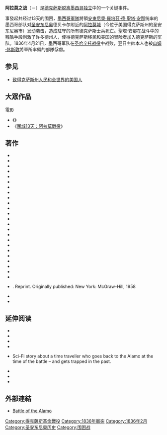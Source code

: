 {{unreferenced|time=2014-3-7}}
{{NoteTA
|G1=Country
|G2=USState
|G3=Unit
|1=zh-cn:阿拉莫;zh-tw:阿拉摩
}}
{{Infobox Military Conflict
|conflict = 阿拉摩之戰
| partof = [[德克薩斯獨立戰爭|德克薩斯獨立戰爭]]
| colour_scheme = background:#ffccaa
| image = [[File:Mission_San_Antonio_aka_Alamo.jpg|300px]]
| caption = 阿拉摩 | date = 1836年2月23日～3月6日
| place = [[墨屬德克薩斯|墨屬德克薩斯]][[聖安東尼奧_(德克薩斯州)|聖安東尼奧]][[阿拉莫_(得克萨斯州)|阿拉莫]]
| result = 墨西哥勝利
| combatant1 = [[墨西哥共和國集權政府|墨西哥共和國]]
| combatant2 = [[德克薩斯共和國|德克薩斯共和國]]
| commander1 = [[安東尼奧·羅培茲·德·聖塔·安那|安東尼奧·羅培茲·德·聖塔·安那]]
| commander2 = [[威廉·崔維斯|威廉·崔維斯]]{{KIA}}<br />[[詹姆士·包威|詹姆士·包威]]{{KIA}}
| strength1 = 5500
| strength2 = 185～260
| casualties1 = 1500～2000傷亡 
| casualties2 = 僅約3人倖存
}}
{{Campaignbox 德克薩斯革命}}

'''阿拉莫之战'''（{{Start date|1836|2|23}}－{{end date|1836|3|6}}）是[[德克薩斯革命|德克萨斯脱离墨西哥独立]]中的一个关键事件。

事發起共经过13天的围困，[[墨西哥軍隊|墨西哥軍隊]]將領[[安東尼奧·羅培茲·德·聖塔·安那|安東尼奧·羅培茲·德·聖塔·安那]]统率的墨西哥部队对[[聖安東尼奧_(德克薩斯州)|圣安东尼奥]]德贝卡尔附近的[[阿拉莫_(得克萨斯州)|阿拉莫城]]（今位于美国得克萨斯州的圣安东尼奥市）发动袭击，造成駐守的所有德克萨斯士兵死亡。聖塔·安那在战斗中的残酷手段刺激了许多德州人，使得德克萨斯移民和美国的冒险者加入德克萨斯的军队。1836年4月21日，墨西哥军队在[[圣哈辛托战役|圣哈辛托战役]]中战败，翌日主帥本人也被[[山姆·休斯敦|山姆·休斯敦]]將軍所率領的部隊俘虏。

== 参见 ==
* [[致得克萨斯州人民和全世界的美国人|致得克萨斯州人民和全世界的美国人]]

==大眾作品==
;電影
*《{{link-en|邊城英烈傳|The Alamo (1960 film)}}》
*《[[圍城13天：阿拉莫戰役|圍城13天：阿拉莫戰役]]》

==著作==
* {{cite book|last=Barr|first=Alwyn|authorlink=Alwyn Barr|title=Texans in Revolt: the Battle for San Antonio, 1835|publisher=University of Texas Press|location=Austin, TX|year=1990|isbn=978-0-292-77042-3|oclc=20354408}}
* {{cite book|last=Barr|first=Alwyn|title=Black Texans: A history of African Americans in Texas, 1528–1995|edition=2nd|publisher=[[University_of_Oklahoma_Press|University of Oklahoma Press]]|location=Norman, OK|year=1996|isbn=978-0-8061-2878-8}}
* {{cite book|last=Chariton|first=Wallace O.|title=Exploring the Alamo Legends|publisher=Republic of Texas Press|location=Dallas, TX|year=1990|isbn=978-1-55622-255-9}}
* {{cite book|last=Chemerka |first=William H. |last2=Wiener |first2=Allen J. |title=Music of the Alamo |year=2009 |publisher=Bright Sky Press |isbn=978-1-933979-31-1 |ref=harv}}
* {{cite news |last=Cobler |first=Nicole |title=Phil Collins’ star rises over the Alamo |date=March 11, 2015 |work=San Antonio Express-News |url=https://www.expressnews.com/news/politics/texas_legislature/article/Phil-Collins-star-rises-over-the-Alamo-6128672.php#photo-7640440 |access-date=March 26, 2018 |ref=harv |archive-date=2020-04-05 |archive-url=https://web.archive.org/web/20200405215323/https://www.expressnews.com/news/politics/texas_legislature/article/Phil-Collins-star-rises-over-the-Alamo-6128672.php#photo-7640440 |dead-url=no }}
* {{cite news|last=Cox |first=Mike |title=Last of the Alamo big books rests with 'A Time to Stand' |newspaper=The Austin-American Statesman |date=March 6, 1998 |ref=harv}}
* {{cite web |last=Culpepper |first=Andy |title=A different take on 'The Alamo' |publisher=CNN |url=http://www.cnn.com/2004/SHOWBIZ/Movies/04/08/the.alamo/ |date=April 8, 2004 |accessdate=May 22, 2008 |ref=harv |archive-date=2009-04-21 |archive-url=https://web.archive.org/web/20090421225830/http://www.cnn.com/2004/SHOWBIZ/Movies/04/08/the.alamo/ |dead-url=no }}
* {{cite book|last=Edmondson|first=J.R.|title=The Alamo Story-From History to Current Conflicts|url=https://archive.org/details/alamostoryfromea0000edmo|publisher=Republic of Texas Press|place=Plano, TX|year=2000|isbn=978-1-55622-678-6|ref=harv}}
* {{cite book|last=Edwards |first=Leigh H. |title=Johnny Cash and the paradox of American identity |url=https://archive.org/details/lillustrecompig00frgoog |year=2009 |publisher=Indiana University Press |isbn=978-0-253-35292-7 |ref=harv}}
* {{cite book|last=Groneman|first=Bill|title=Alamo Defenders, A Genealogy: The People and Their Words|url=https://archive.org/details/alamodefendersge0000gron|publisher=Eakin Press|place=Austin, TX|year=1990|isbn=978-0-89015-757-2|ref=harv}}
* {{cite book|last=Groneman|first=Bill|title=Eyewitness to the Alamo|url=https://archive.org/details/eyewitnesstoalam0000gron|publisher=Republic of Texas Press|location=Plano, TX|year=1996|isbn=978-1-55622-502-4|ref=harv}}
* {{cite book|last=Groneman|first=Bill|title=Battlefields of Texas|publisher=Republic of Texas Press|location=Plano, TX|year=1998|isbn=978-1-55622-571-0|ref=harv}}
* {{cite book|last=Hardin|first=Stephen L.|authorlink=Stephen L. Hardin|title=Texian Iliad|location=Austin, TX|publisher=[[University_of_Texas_Press|University of Texas Press]]|year=1994|isbn=978-0-292-73086-1|ref=harv}}
* {{cite web|last=Hardin|first=Stephen L.|authorlink=Stephen L. Hardin|title=Battle of The Alamo|publisher=Texas State Historical Association|date=June 9, 2010|url=http://www.tshaonline.org/handbook/online/articles/qea02|website=Handbook of Texas Online|access-date=December 11, 2014|ref=harv|archive-date=2018-05-28|archive-url=https://web.archive.org/web/20180528070125/https://tshaonline.org/handbook/online/articles/qea02|dead-url=no}}
* {{cite book|last=Henson|first=Margaret Swett|title=Juan Davis Bradburn: A Reappraisal of the Mexican Commander of Anahuac|publisher=Texas A&M University Press|location=College Station, TX|year=1982|isbn=978-0-89096-135-3|url=https://archive.org/details/juandavisbradbur00hens}}
* {{cite book|last=Hopewell|first=Clifford|title=James Bowie Texas Fighting Man: A Biography|publisher=Eakin Press|location=Austin, TX|year=1994|isbn=978-0-89015-881-4}}
* {{cite book|last=Lindley|first=Thomas Ricks|title=Alamo Traces: New Evidence and New Conclusions|url=https://archive.org/details/alamotracesnewev0000lind|publisher=Republic of Texas Press|location=Lanham, MD|year=2003|isbn=978-1-55622-983-1}}
* {{cite book|last=Lord|first=Walter|author-link=Walter Lord|title=A Time to Stand|publisher=[[University_of_Nebraska_Press|University of Nebraska Press]]|year=1961|location=Lincoln, NE|isbn=978-0-8032-7902-5|url=https://archive.org/details/timetostand00lord}}
* {{cite web |last=Michels |first=Patrick |title=Remembering the Alamo with Phil Collins |date=May 11, 2010 |url=http://blogs.dallasobserver.com/unfairpark/2010/05/phil_collins_at_dallas_histori.php |work=Dallas Observer |access-date=December 22, 2017 |ref=harv |archive-date=2015-04-29 |archive-url=https://web.archive.org/web/20150429075300/http://blogs.dallasobserver.com/unfairpark/2010/05/phil_collins_at_dallas_histori.php |dead-url=no }}
* {{cite book|last=Myers|first=John Myers|title=The Alamo|url=https://archive.org/details/alamo00myer|url-access=registration|publisher=University of Nebraska Press|location=Lincoln, NE|year=1948|isbn=978-0-8032-5779-5}}
* {{cite book|last=Nofi|first=Albert A.|author-link=Albert Nofi|title=The Alamo and the Texas War of Independence, September 30, 1835 to April 21, 1836: Heroes, Myths, and History|url=https://archive.org/details/alamotexaswarofi0000nofi_t4e3|publisher=Combined Books, Inc.|year=1992|place=Conshohocken, PA|isbn=978-0-938289-10-4}}
* {{cite book|last=Petite|first=Mary Deborah|title=1836 Facts about the Alamo and the Texas War for Independence|year=1999|isbn=978-1-882810-35-2|publisher=Savas Publishing Company|location=Mason City, IA}}
* {{cite book|last1=Schoelwer|first1=Susan Prendergast|last2=Gläser|first2=Tom W.|title=Alamo Images: Changing Perceptions of a Texas Experience|publisher=The DeGlolyer Library and Southern Methodist University Press|year=1985|location=Dallas, TX|isbn=978-0-87074-213-2|ref=harv|url=https://archive.org/details/alamoimageschang00scho}}
* {{cite book|last=Scott|first=Robert|title=After the Alamo|url=https://archive.org/details/afteralamo0000scot|publisher=Republic of Texas Press|year=2000|location=Plano, TX|isbn=978-1-55622-691-5}}
* {{cite book|last=Tinkle|first=Lon|author-link=Lon Tinkle|title=13 Days to Glory: The Siege of the Alamo|publisher=Texas A&M University Press|location=College Station, TX|year=1985|isbn=978-0-89096-238-1}}. Reprint. Originally published: New York: McGraw-Hill, 1958
* {{cite book|last=Todish|first=Timothy J.|last2=Todish|first2=Terry|last3=Spring|first3=Ted|title=Alamo Sourcebook, 1836: A Comprehensive Guide to the Battle of the Alamo and the Texas Revolution|publisher=Eakin Press|year=1998|location=Austin, TX|isbn=978-1-57168-152-2}}
* {{cite web |last=N/A |url=http://www.thealamo.org/webcast.html |title=Phil Collins Press Conference |date=July 21, 2014 |publisher=The Official Alamo Website |access-date=September 22, 2014 |url-status=dead |archiveurl=https://web.archive.org/web/20140928074613/http://www.thealamo.org/webcast.html |archivedate=September 28, 2014 |ref=harv}}

==延伸阅读==
* {{cite book|last=Crisp|first=James E.|title=Sleuthing the Alamo|year=2005|publisher=[[Oxford_University_Press|Oxford University Press]]|isbn=978-0-195-16349-0|url=https://archive.org/details/sleuthingalamoda00cris}}
* {{cite book|last=Davis|first=William C.|authorlink=William C. Davis (historian)|title=Three Roads to the Alamo: The Lives and Fortunes of David Crockett, James Bowie, and William Barret Travis|url=https://archive.org/details/threeroadstoalam0000davi|publisher=[[HarperCollins|HarperCollins]]|year=1998|isbn=978-0-060-17334-0}}
* {{cite book|last=Dole|first=Gerard|title=Texas 1836 – Musical Echoes from the Alamo |location=Paris |publisher=[[Terre_de_Brume|Terre de Brume]] |year=2011 |type=paperback |isbn=978-2-843-62474-2}}
* {{cite book|last=Donovan|first=James|title=The Blood of Heroes: The 13-Day Struggle for the Alamo – and the Sacrifice That Forged a Nation|url=https://archive.org/details/bloodofheroes13d0000dono|publisher=[[Little,_Brown_and_Company|Little, Brown and Company]]|year=2012|isbn=978-0-316-05374-7}}
* {{cite encyclopedia |last=Fehrenbach |first=T.R. |title=Remember the Alamo! |encyclopedia=Analog One |editor-last=Campbell |editor-first=John W. |editor-link=John W. Campbell |date=June 1967 |type=paperback |isbn=978-0-586-02256-6}} Sci-Fi story about a time traveller who goes back to the Alamo at the time of the battle – and gets trapped in the past.
* {{cite book|last=Hardin|first=Stephen L.|authorlink=Stephen L. Hardin|title=The Alamo 1836: Santa Anna's Texas Campaign|series=Osprey Campaign Series #89|publisher=[[Osprey_Publishing|Osprey Publishing]]|year=2001|isbn=978-1-841-76090-2}}
* {{cite book|last=Manchaca|first=Martha|title=Recovering History, Constructing Race: The Indian, Black, and White Roots of Mexican Americans|series=The Joe R. and Teresa Lozano Long Series in Latin American and Latino Art and Culture|publisher=University of Texas Press|location=Austin, TX|year=2001|isbn=978-0-292-75253-5}}
* {{cite journal|last1=Winders|first1=Richard Bruce|title="This Is A Cruel Truth, But I Cannot Omit It": The Origin and Effect of Mexico's No Quarter Policy in the Texas Revolution|journal=Southwestern Historical Quarterly |date=April 2017 |volume=120 |issue=4 |pages=412–439 |doi=10.1353/swh.2017.0000 |issn=1558-9560}}

== 外部連結 ==
* [http://www.tshaonline.org/handbook/online/articles/qea02 Battle of the Alamo] {{Wayback|url=http://www.tshaonline.org/handbook/online/articles/qea02 |date=20180528070125 }}
[[Category:得克薩斯革命戰役|Category:得克薩斯革命戰役]]
[[Category:1836年衝突|Category:1836年衝突]]
[[Category:1836年2月|Category:1836年2月]]
[[Category:圣安东尼奥历史|Category:圣安东尼奥历史]]
[[Category:围困战|Category:围困战]]